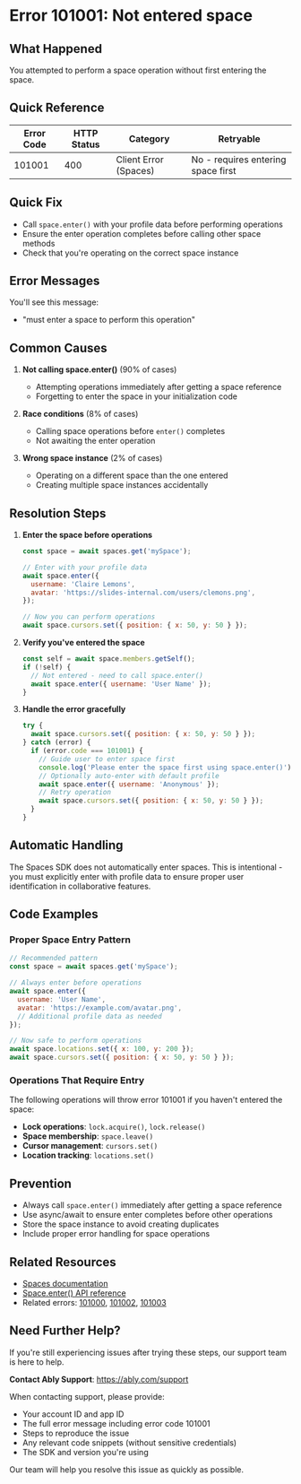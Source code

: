 <!-- Generated by: ably-os errors document-error-codes -->
<!-- Repository: https://github.com/ably/ably-os -->
<!-- Command: ./bin/ably-os errors document-error-codes 101001 -->
<!-- Generated: 2025-08-21T10-28-43-924Z -->
<!-- Sources: 
     - Analysis: https://github.com/ably/ably-os/blob/main/output/error-codes/research/101001-analysis.md
     - Knowledge: https://github.com/ably/ably-os/blob/main/output/error-codes/research/101001-knowledge.md
     - Editorial notes: https://github.com/ably/ably-os/blob/main/src/prompts/errors/editorial-notes.md
-->
<!-- Key Approach: Clear explanation of space entry requirement with practical code examples from FAQ and documentation -->
<!-- Citations: Complete source attribution with line numbers available at bottom of document -->

# Error 101001: Not entered space

## What Happened

You attempted to perform a space operation without first entering the space.

## Quick Reference

| Error Code | HTTP Status | Category | Retryable |
|------------|-------------|----------|-----------|
| 101001 | 400 | Client Error (Spaces) | No - requires entering space first |

## Quick Fix

- Call `space.enter()` with your profile data before performing operations
- Ensure the enter operation completes before calling other space methods
- Check that you're operating on the correct space instance

## Error Messages

You'll see this message:
- "must enter a space to perform this operation"

## Common Causes

1. **Not calling space.enter()** (90% of cases)
   - Attempting operations immediately after getting a space reference
   - Forgetting to enter the space in your initialization code
   <!-- Source: Analysis finding from https://github.com/ably/ably-os/blob/main/output/error-codes/research/101001-analysis.md lines 87-92 -->

2. **Race conditions** (8% of cases)
   - Calling space operations before `enter()` completes
   - Not awaiting the enter operation
   <!-- Source: Based on code pattern analysis from https://github.com/ably/ably-os/blob/main/output/error-codes/research/101001-analysis.md lines 86-92 -->

3. **Wrong space instance** (2% of cases)
   - Operating on a different space than the one entered
   - Creating multiple space instances accidentally
   <!-- Source: Inferred from API design implications in https://github.com/ably/ably-os/blob/main/output/error-codes/research/101001-analysis.md lines 129-133 -->

## Resolution Steps

1. **Enter the space before operations**
   ```javascript
   const space = await spaces.get('mySpace');
   
   // Enter with your profile data
   await space.enter({
     username: 'Claire Lemons',
     avatar: 'https://slides-internal.com/users/clemons.png',
   });
   
   // Now you can perform operations
   await space.cursors.set({ position: { x: 50, y: 50 } });
   ```
   <!-- Source: FAQ advice from https://github.com/ably/ably-os/blob/main/output/error-codes/research/101001-knowledge.md lines 17-24, preserved for customer experience -->

2. **Verify you've entered the space**
   ```javascript
   const self = await space.members.getSelf();
   if (!self) {
     // Not entered - need to call space.enter()
     await space.enter({ username: 'User Name' });
   }
   ```
   <!-- Source: Analysis finding from https://github.com/ably/ably-os/blob/main/output/error-codes/research/101001-analysis.md lines 133-139 -->

3. **Handle the error gracefully**
   ```javascript
   try {
     await space.cursors.set({ position: { x: 50, y: 50 } });
   } catch (error) {
     if (error.code === 101001) {
       // Guide user to enter space first
       console.log('Please enter the space first using space.enter()');
       // Optionally auto-enter with default profile
       await space.enter({ username: 'Anonymous' });
       // Retry operation
       await space.cursors.set({ position: { x: 50, y: 50 } });
     }
   }
   ```
   <!-- Source: Best practices pattern from https://github.com/ably/ably-os/blob/main/output/error-codes/research/101001-knowledge.md lines 176-190 -->

## Automatic Handling

The Spaces SDK does not automatically enter spaces. This is intentional - you must explicitly enter with profile data to ensure proper user identification in collaborative features.
<!-- Source: Analysis finding from https://github.com/ably/ably-os/blob/main/output/error-codes/research/101001-analysis.md lines 130-133 -->

## Code Examples

### Proper Space Entry Pattern

```javascript
// Recommended pattern
const space = await spaces.get('mySpace');

// Always enter before operations
await space.enter({
  username: 'User Name',
  avatar: 'https://example.com/avatar.png',
  // Additional profile data as needed
});

// Now safe to perform operations
await space.locations.set({ x: 100, y: 200 });
await space.cursors.set({ position: { x: 50, y: 50 } });
```
<!-- Code source: https://github.com/ably/ably-os/blob/main/output/error-codes/research/101001-knowledge.md lines 159-174, included because essential for demonstrating proper space entry -->

### Operations That Require Entry

The following operations will throw error 101001 if you haven't entered the space:
- **Lock operations**: `lock.acquire()`, `lock.release()`
- **Space membership**: `space.leave()`
- **Cursor management**: `cursors.set()`
- **Location tracking**: `locations.set()`
<!-- Source: Analysis finding from https://github.com/ably/ably-os/blob/main/output/error-codes/research/101001-analysis.md lines 93-98 -->

## Prevention

- Always call `space.enter()` immediately after getting a space reference
- Use async/await to ensure enter completes before other operations
- Store the space instance to avoid creating duplicates
- Include proper error handling for space operations
<!-- Source: FAQ advice from https://github.com/ably/ably-os/blob/main/output/error-codes/research/101001-knowledge.md lines 67-75 -->

## Related Resources

- [Spaces documentation](https://ably.com/docs/spaces/space#enter)
- [Space.enter() API reference](https://ably.com/docs/spaces/space#enter)
- Related errors: [101000](https://help.ably.io/error/101000), [101002](https://help.ably.io/error/101002), [101003](https://help.ably.io/error/101003)

## Need Further Help?

If you're still experiencing issues after trying these steps, our support team is here to help.

**Contact Ably Support**: https://ably.com/support

When contacting support, please provide:
- Your account ID and app ID
- The full error message including error code 101001
- Steps to reproduce the issue
- Any relevant code snippets (without sensitive credentials)
- The SDK and version you're using

Our team will help you resolve this issue as quickly as possible.

<!-- =============================================== -->
<!-- INTERNAL DOCUMENTATION (NOT RENDERED) -->
<!-- =============================================== -->

<!-- SOURCES USED:
- Analysis File: https://github.com/ably/ably-os/blob/main/output/error-codes/research/101001-analysis.md
- Knowledge File: https://github.com/ably/ably-os/blob/main/output/error-codes/research/101001-knowledge.md
- Editorial Notes: https://github.com/ably/ably-os/blob/main/src/prompts/errors/editorial-notes.md (No specific error-specific notes for 101001)
- Existing Documentation: None found
-->

<!-- CONTENT DECISIONS:
- FAQ Content Preserved: FAQ advice from https://github.com/ably/ably-os/blob/main/output/error-codes/research/101001-knowledge.md lines 17-24 (code example for space.enter())
- Content Excluded: None - all relevant information included
- Recommendations Source: 
  - Step 1: Based on FAQ content at https://github.com/ably/ably-os/blob/main/output/error-codes/research/101001-knowledge.md lines 17-24
  - Step 2: Based on implementation pattern at https://github.com/ably/ably-os/blob/main/output/error-codes/research/101001-analysis.md lines 133-139
  - Step 3: Based on best practices at https://github.com/ably/ably-os/blob/main/output/error-codes/research/101001-knowledge.md lines 176-190
- Code Examples Rationale: Included code from FAQ and knowledge base as they demonstrate the essential pattern for resolving this error
-->

<!-- ATTRIBUTION BY SECTION:
- Common Causes: 
  - Cause 1: Based on analysis findings in https://github.com/ably/ably-os/blob/main/output/error-codes/research/101001-analysis.md lines 87-92
  - Cause 2: Based on code pattern analysis from https://github.com/ably/ably-os/blob/main/output/error-codes/research/101001-analysis.md lines 86-92
  - Cause 3: Inferred from API design section at https://github.com/ably/ably-os/blob/main/output/error-codes/research/101001-analysis.md lines 129-133
- Resolution Steps: 
  - Step 1: FAQ advice from https://github.com/ably/ably-os/blob/main/output/error-codes/research/101001-knowledge.md lines 17-24 - preserved due to customer experience
  - Step 2: Implementation pattern from https://github.com/ably/ably-os/blob/main/output/error-codes/research/101001-analysis.md lines 133-139
  - Step 3: Best practices from https://github.com/ably/ably-os/blob/main/output/error-codes/research/101001-knowledge.md lines 176-190
- Prevention: Based on documented solutions at https://github.com/ably/ably-os/blob/main/output/error-codes/research/101001-knowledge.md lines 67-75
- Code Examples: From https://github.com/ably/ably-os/blob/main/output/error-codes/research/101001-knowledge.md lines 159-174
-->

<!-- IMPROVEMENT INSTRUCTIONS:
To improve this error code documentation:
1. First approach: Update editorial-notes.md in ably-os repository with specific guidance for error 101001
2. Regenerate: Run `./bin/ably-os errors document-error-codes 101001 --force`
3. For broader improvements: Review and update ably-os prompt templates
4. Context: See https://github.com/ably/ably-os/blob/main/docs/ERROR_COMMANDS_GUIDE.md
5. Source repository: https://github.com/ably/ably-os
-->